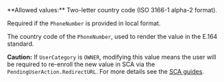 <ResponseField name="PhoneNumber" type="string">
**Allowed values:** Two-letter country code (ISO 3166-1 alpha-2 format).

Required if the `PhoneNumber` is provided in local format.

The country code of the `PhoneNumber`, used to render the value in the E.164 standard.

**Caution:** If `UserCategory` is `OWNER`, modifying this value means the user will be required to re-enroll the new value in SCA via the `PendingUserAction.RedirectURL`. For more details see the [SCA guides](/guides/users/sca/enrollment).
</ResponseField>